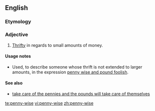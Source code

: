 ==English==

===Etymology===
{{compound|penny|wise}}

===Adjective===
{{en-adj|head=[[penny]]-[[wise]]}}

# [[thrifty|Thrifty]] in regards to small amounts of money.

====Usage notes====
* Used, to describe someone whose thrift is not extended to larger amounts, in the expression [[penny wise and pound foolish]].

====See also====
* [[take care of the pennies and the pounds will take care of themselves]]

[[te:penny-wise]]
[[vi:penny-wise]]
[[zh:penny-wise]]